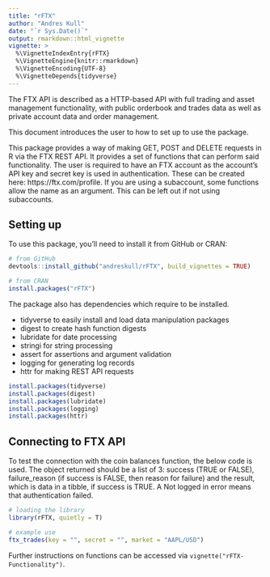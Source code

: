 ```yaml
---
title: "rFTX"
author: "Andres Kull"
date: "`r Sys.Date()`"
output: rmarkdown::html_vignette
vignette: >
  %\VignetteIndexEntry{rFTX}
  %\VignetteEngine{knitr::rmarkdown}
  %\VignetteEncoding{UTF-8}
  %\VignetteDepends{tidyverse}
---
```


The FTX API is described as a HTTP-based API with full trading and asset management functionality, with public orderbook and trades data as well as private account data and order management.

This document introduces the user to how to set up to use the package.

This package provides a way of making GET, POST and DELETE requests in R via the FTX REST API. It provides a set of functions that can perform said functionality. The user is required to have an FTX account as the account's API key and secret key is used in authentication. These can be created here: https://ftx.com/profile. If you are using a subaccount, some functions allow the name as an argument. This can be left out if not using subaccounts. 

## Setting up

To use this package, you'll need to install it from GitHub or CRAN:

```r
# from GitHub
devtools::install_github("andreskull/rFTX", build_vignettes = TRUE)

# from CRAN
install.packages("rFTX")

```

The package also has dependencies which require to be installed. 

* tidyverse to easily install and load data manipulation packages
* digest to create hash function digests
* lubridate for date processing
* stringi for string processing
* assert for assertions and argument validation
* logging for generating log records
* httr for making REST API requests

```r
install.packages(tidyverse)
install.packages(digest)
install.packages(lubridate)
install.packages(logging)
install.packages(httr)

```

## Connecting to FTX API

To test the connection with the coin balances function, the below code is used. The object returned should be a list of 3: success (TRUE or FALSE), failure_reason (if success is FALSE, then reason for failure) and the result, which is data in a tibble, if success is TRUE. A Not logged in error means that authentication failed.  

```r
# loading the library
library(rFTX, quietly = T)

# example use
ftx_trades(key = "", secret = "", market = "AAPL/USD")

```

Further instructions on functions can be accessed via `vignette("rFTX-Functionality")`.